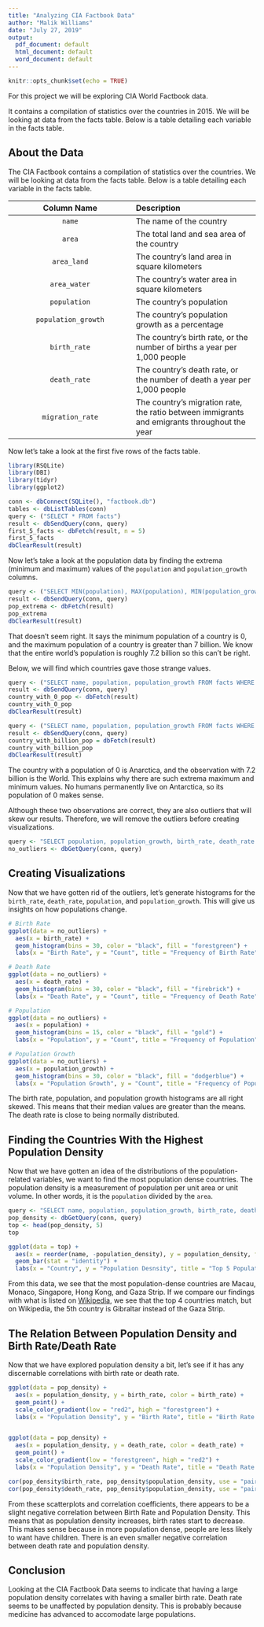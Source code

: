 ---
title: "Analyzing CIA Factbook Data"
author: "Malik Williams"
date: "July 27, 2019"
output:
  pdf_document: default
  html_document: default
  word_document: default
---

```{r setup, include=FALSE}
knitr::opts_chunk$set(echo = TRUE)
```
For this project we will be exploring CIA World Factbook data.

It contains a compilation of statistics over the countries in 2015. We will be looking at data from the facts table. Below is a table detailing each variable in the facts table. 

## About the Data

The CIA Factbook contains a compilation of statistics over the countries. We will be looking at data from the facts table. Below is a table detailing each variable in the facts table. 

|Column Name|Description|
|:------:|:-------|
| `name` | The name of the country |
| `area` | The total land and sea area of the country |
|`area_land` | The country's land area in square kilometers |
|`area_water` | The country's water area in square kilometers |
| `population` | The country's population |
| `population_growth` | The country's population growth as a percentage |
| `birth_rate` | The country's birth rate, or the number of births a year per 1,000 people |
| `death_rate` | The country's death rate, or the number of death a year per 1,000 people |
|`migration_rate` | The country's migration rate, the ratio between immigrants and emigrants throughout the year

Now let's take a look at the first five rows of the facts table.

```{r}
library(RSQLite)
library(DBI)
library(tidyr)
library(ggplot2)
```

```{r}
conn <- dbConnect(SQLite(), "factbook.db")
tables <- dbListTables(conn)
query <- ("SELECT * FROM facts")
result <- dbSendQuery(conn, query)
first_5_facts <- dbFetch(result, n = 5)
first_5_facts
dbClearResult(result)
```

Now let's take a look at the population data by finding the extrema (minimum and maximum) values of the `population` and `population_growth` columns.

```{r}
query <- ("SELECT MIN(population), MAX(population), MIN(population_growth), MAX(population_growth) FROM facts")
result <- dbSendQuery(conn, query)
pop_extrema <- dbFetch(result)
pop_extrema
dbClearResult(result)
```
That doesn't seem right. It says the minimum population of a country is 0, and the maximum population of a country is greater than 7 billion. We know that the entire world's population is roughly 7.2 billion so this can't be right. 

Below, we will find which countries gave those strange values.

```{r}
query <- ("SELECT name, population, population_growth FROM facts WHERE population = 0")
result <- dbSendQuery(conn, query)
country_with_0_pop <- dbFetch(result)
country_with_0_pop
dbClearResult(result)
```

```{r}
query <- ("SELECT name, population, population_growth FROM facts WHERE population = 7256490011")
result <- dbSendQuery(conn, query)
country_with_billion_pop = dbFetch(result)
country_with_billion_pop
dbClearResult(result)
```
The country with a population of 0 is Anarctica, and the observation with 7.2 billion is the World. This explains why there are such extrema maximum and minimum values. No humans permanently live on Antarctica, so its population of 0 makes sense. 

Although these two observations are correct, they are also outliers that will skew our results. Therefore, we will remove the outliers before creating visualizations.

```{r}
query <- "SELECT population, population_growth, birth_rate, death_rate FROM facts WHERE (population != (SELECT MAX(population) FROM facts) AND population != (SELECT MIN(population) FROM facts))"
no_outliers <- dbGetQuery(conn, query)
```

## Creating Visualizations

Now that we have gotten rid of the outliers, let's generate histograms for the `birth_rate`, `death_rate`, `population`, and `population_growth`. This will give us insights on how populations change.

```{r}
# Birth Rate
ggplot(data = no_outliers) +
  aes(x = birth_rate) +
  geom_histogram(bins = 30, color = "black", fill = "forestgreen") +
  labs(x = "Birth Rate", y = "Count", title = "Frequency of Birth Rate")

# Death Rate
ggplot(data = no_outliers) +
  aes(x = death_rate) +
  geom_histogram(bins = 30, color = "black", fill = "firebrick") +
  labs(x = "Death Rate", y = "Count", title = "Frequency of Death Rate")

# Population
ggplot(data = no_outliers) +
  aes(x = population) +
  geom_histogram(bins = 15, color = "black", fill = "gold") +
  labs(x = "Population", y = "Count", title = "Frequency of Population")

# Population Growth
ggplot(data = no_outliers) +
  aes(x = population_growth) +
  geom_histogram(bins = 30, color = "black", fill = "dodgerblue") +
  labs(x = "Population Growth", y = "Count", title = "Frequency of Population Growth")

```
The birth rate, population, and population growth histograms are all right skewed. This means that their median values are greater than the means. The death rate is close to being normally distributed. 

## Finding the Countries With the Highest Population Density

Now that we have gotten an idea of the distributions of the population-related variables, we want to find the most population dense countries. The population density is a measurement of population per unit area or unit volume. In other words, it is the `population` divided by the `area`.

```{r}
query <- "SELECT name, population, population_growth, birth_rate, death_rate, (CAST(population as float)/CAST(area as float)) as population_density FROM facts ORDER BY population_density DESC"
pop_density <- dbGetQuery(conn, query)
top <- head(pop_density, 5)
top
```
```{r}
ggplot(data = top) +
  aes(x = reorder(name, -population_density), y = population_density, fill = name) +
  geom_bar(stat = "identity") +
  labs(x = "Country", y = "Population Desnsity", title = "Top 5 Population-Dense Countries") 
```
From this data, we see that the most population-dense countries are Macau, Monaco, Singapore, Hong Kong, and Gaza Strip. If we compare our findings with what is listed on [Wikipedia](https://en.wikipedia.org/wiki/Population_density), we see that the top 4 countries match, but on Wikipedia, the 5th country is Gibraltar instead of the Gaza Strip.

## The Relation Between Population Density and Birth Rate/Death Rate

Now that we have explored population density a bit, let's see if it has any discernable correlations with birth rate or death rate.


```{r}
ggplot(data = pop_density) +
  aes(x = population_density, y = birth_rate, color = birth_rate) +
  geom_point() +
  scale_color_gradient(low = "red2", high = "forestgreen") +
  labs(x = "Population Density", y = "Birth Rate", title = "Birth Rate vs. Population Density")


ggplot(data = pop_density) +
  aes(x = population_density, y = death_rate, color = death_rate) +
  geom_point() +
  scale_color_gradient(low = "forestgreen", high = "red2") +
  labs(x = "Population Density", y = "Death Rate", title = "Death Rate vs. Population Density")

```
```{r}
cor(pop_density$birth_rate, pop_density$population_density, use = "pairwise.complete.obs")
cor(pop_density$death_rate, pop_density$population_density, use = "pairwise.complete.obs")
```

From these scatterplots and correlation coefficients, there appears to be a slight negative correlation between Birth Rate and Population Density. This means that as population density increases, birth rates start to decrease. This makes sense because in more population dense, people are less likely to want have children.
There is an even smaller negative correlation between death rate and population density.

## Conclusion

Looking at the CIA Factbook Data seems to indicate that having a large population density correlates with having a smaller birth rate. Death rate seems to be unaffected by population density. This is probably because medicine has advanced to accomodate large populations. 

